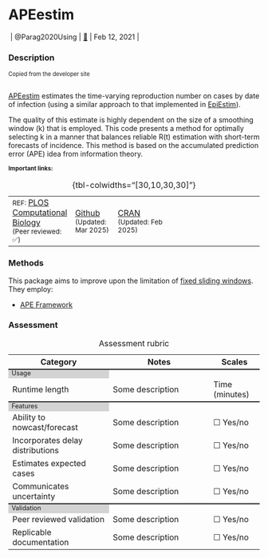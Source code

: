 # APEestim {#sec-top .unnumbered}


|  | @Parag2020Using | [🔗](https://github.com/kpzoo/model-selection-for-epidemic-renewal-models)   | Feb 12, 2021 |

### Description
<div style="font-size:0.8em">Copied from the developer site<br><br></div>

[APEestim](package_APEestim.qmd) estimates the time-varying reproduction number on cases by date of infection (using a similar approach to that implemented in [EpiEstim](package_EpiEstim.qmd)).

The quality of this estimate is highly dependent on the size of a smoothing window (k) that is employed. This code presents a method for optimally selecting k in a manner that balances reliable R(t) estimation with short-term forecasts of incidence. This method is based on the accumulated prediction error (APE) idea from information theory.

<small style="font-weight: bold;margin-bottom: 0;">Important links:</small>

| | | | |
|:---|:--|:----|:----|
|<small>REF: </small> [PLOS Computational Biology](https://journals.plos.org/ploscompbiol/article?id=10.1371/journal.pcbi.1007990) <br><small>(Peer reviewed: ✅)</small> | [Github](https://github.com/kpzoo/model-selection-for-epidemic-renewal-models) <small><br>(Updated: Mar 2025)</small>| [CRAN](https://cran.r-project.org/web/packages/EpiNow2/index.html) <small><br>(Updated: Feb 2025)</small>|  
: {tbl-colwidths="[30,10,30,30]"}

### Methods

This package aims to improve upon the limitation of [fixed sliding windows](methods_time.qmd#sec-fixedwindow). They employ:

- [APE Framework](methods_time.qmd#sec-ape)

### Assessment

```{=html}
<table>
    <caption>Assessment rubric</caption>
    <!---HEADING --->
    <tr style="border-top: none;">
      <th style="font-weight: bold; width: 40%">Category</th>
      <th style="font-weight: bold; width: 40%">Notes</th>
      <th style="font-weight: bold; width: 20%">Scales</th>
    </tr>
    
        <!------ SECTION 1: USAGE -------->
    <tr columnspan="3", style="background-color: lightgrey;border-top: 2px solid;margin-top: 1;margin-bottom: 1; line-height: 1;font-size: 0.8em;">
      <td> Usage </td>
    </tr>

    <tr>
        <td>Runtime length</td>
        <td>Some description</td>
        <td>
          Time (minutes)
        </td>
    </tr>
      
      <!------ SECTION 2: FEATURES -------->
    <tr columnspan="3", style="background-color: lightgrey;border-top: 2px solid;margin-top: 1;margin-bottom: 1; line-height: 1;font-size: 0.8em;">
      <td> Features </td>
    </tr>
        <tr>
        <td>Ability to nowcast/forecast</td>
        <td>Some description</td>
        <td>
          ☐ Yes/no
                  </td>
    </tr>
                    <tr>
        <td>Incorporates delay distributions</td>
        <td>Some description</td>
        <td>
          ☐ Yes/no
        </td>
    </tr>
    
                        <tr>
        <td>Estimates expected cases </td>
        <td>Some description</td>
        <td>
          ☐ Yes/no
        </td>
    </tr>

                        <tr>
        <td>Communicates uncertainty</td>
        <td>Some description</td>
        <td>
☐ Yes/no
        </td>
    </tr>

      <!------ SECTION 3: Validation -------->
    <tr columnspan="3", style="background-color: lightgrey;border-top: 2px solid;margin-top: 1;margin-bottom: 1; line-height: 1;font-size: 0.8em;">
      <td> Validation </td>
    </tr>
    
                        <tr>
        <td>Peer reviewed validation</td>
        <td>Some description</td>
        <td>
          ☐ Yes/no
        </td>
    </tr>
    
                        <tr>
        <td>Replicable documentation</td>
        <td>Some description</td>
        <td>
          ☐ Yes/no
        </td>
    </tr>


</table>

```
